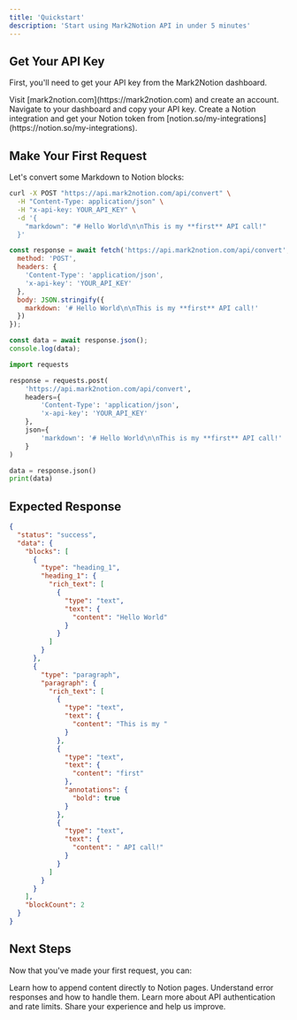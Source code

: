 ```yaml
---
title: 'Quickstart'
description: 'Start using Mark2Notion API in under 5 minutes'
---
```


## Get Your API Key

First, you'll need to get your API key from the Mark2Notion dashboard.

<Steps>
  <Step title="Sign Up">
    Visit [mark2notion.com](https://mark2notion.com) and create an account.
  </Step>
  <Step title="Get API Key">
    Navigate to your dashboard and copy your API key.
  </Step>
  <Step title="Set Up Notion Integration">
    Create a Notion integration and get your Notion token from [notion.so/my-integrations](https://notion.so/my-integrations).
  </Step>
</Steps>

## Make Your First Request

Let's convert some Markdown to Notion blocks:

<CodeGroup>

```bash curl
curl -X POST "https://api.mark2notion.com/api/convert" \
  -H "Content-Type: application/json" \
  -H "x-api-key: YOUR_API_KEY" \
  -d '{
    "markdown": "# Hello World\n\nThis is my **first** API call!"
  }'
```

```javascript JavaScript
const response = await fetch('https://api.mark2notion.com/api/convert', {
  method: 'POST',
  headers: {
    'Content-Type': 'application/json',
    'x-api-key': 'YOUR_API_KEY'
  },
  body: JSON.stringify({
    markdown: '# Hello World\n\nThis is my **first** API call!'
  })
});

const data = await response.json();
console.log(data);
```

```python Python
import requests

response = requests.post(
    'https://api.mark2notion.com/api/convert',
    headers={
        'Content-Type': 'application/json',
        'x-api-key': 'YOUR_API_KEY'
    },
    json={
        'markdown': '# Hello World\n\nThis is my **first** API call!'
    }
)

data = response.json()
print(data)
```

</CodeGroup>

## Expected Response

```json
{
  "status": "success",
  "data": {
    "blocks": [
      {
        "type": "heading_1",
        "heading_1": {
          "rich_text": [
            {
              "type": "text",
              "text": {
                "content": "Hello World"
              }
            }
          ]
        }
      },
      {
        "type": "paragraph",
        "paragraph": {
          "rich_text": [
            {
              "type": "text",
              "text": {
                "content": "This is my "
              }
            },
            {
              "type": "text",
              "text": {
                "content": "first"
              },
              "annotations": {
                "bold": true
              }
            },
            {
              "type": "text",
              "text": {
                "content": " API call!"
              }
            }
          ]
        }
      }
    ],
    "blockCount": 2
  }
}
```

## Next Steps

Now that you've made your first request, you can:

<CardGroup cols={2}>
  <Card
    title="Append to Notion"
    icon="plus"
    href="/api-reference/append"
  >
    Learn how to append content directly to Notion pages.
  </Card>
  <Card
    title="Handle Errors"
    icon="triangle-exclamation"
    href="/errors"
  >
    Understand error responses and how to handle them.
  </Card>
  <Card
    title="Authentication"
    icon="key"
    href="/authentication"
  >
    Learn more about API authentication and rate limits.
  </Card>
  <Card
    title="Give Feedback"
    icon="message"
    href="/feedback"
  >
    Share your experience and help us improve.
  </Card>
</CardGroup>